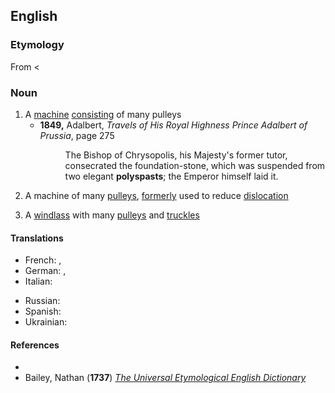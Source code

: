 ==English==
===Etymology===
From {{L.}} {{term|polyspaston||hoisting-tackle with many pulleys|lang=la}} < {{AGr.}} {{term|πολύσπαστον||compound pulley|tr=poluspaston|lang=grc|sc=polytonic}}
===Noun===
{{en-noun}}

# A [[machine]] [[consist]]ing of many pulleys
#*'''1849,''' Adalbert, ''Travels of His Royal Highness Prince Adalbert of Prussia'', page 275
#*:The Bishop of Chrysopolis, his Majesty's former tutor, consecrated the foundation-stone, which was suspended from two elegant '''polyspasts'''; the Emperor himself laid it.
# {{context|surgical}} A machine of many [[pulley]]s, [[formerly]] used to reduce [[dislocation]]
# {{context|mechanics}} A [[windlass]] with many [[pulley|pulleys]] and [[truckle]]s

====Translations====
{{trans-top|machine consisting of many pulleys}}
* French: {{t+|fr|polyspaste|m}}, {{t+|fr|moufle|f}}
* German: {{t+|de|Flaschenzug|m}}, {{t+|de|Zugwerk|n}}
* Italian: {{t+|it|polispasto|m}}
{{trans-middle}}
* Russian: {{t+|ru|полиспаст}}
* Spanish: {{t+|es|polispasto|m}}
* Ukrainian: {{t+|uk|поліспаст}}
{{trans-bottom}}

====References====
*{{R:Webster 1913|polyspast}}
*Bailey, Nathan ('''1737''') [http://books.google.co.uk/books?id=VuYIAAAAQAAJ&printsec=frontcover&dq=polyspast+-webster+-webster%27s+-websters#PPT626,M1 ''The Universal Etymological English Dictionary'']